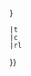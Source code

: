 {{user-multi<noinclude>/template</noinclude>
 |doc=yes
 |User={{{User|{{{1|}}}}}}
 |t
 |c
 |rl
}}<noinclude>
</noinclude>